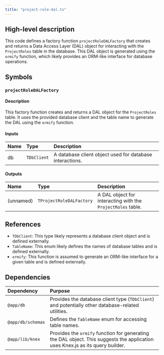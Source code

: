 ```yaml
---
title: "project-role-dal.ts"
---
```


## High-level description
This code defines a factory function `projectRoleDALFactory` that creates and returns a Data Access Layer (DAL) object for interacting with the `ProjectRoles` table in the database. This DAL object is generated using the `ormify` function, which likely provides an ORM-like interface for database operations.

## Symbols

### `projectRoleDALFactory`
#### Description
This factory function creates and returns a DAL object for the `ProjectRoles` table. It uses the provided database client and the table name to generate the DAL using the `ormify` function.

#### Inputs
| Name | Type | Description |
|:-----|:-----|:------------|
| db | `TDbClient` | A database client object used for database interactions. |

#### Outputs
| Name | Type | Description |
|:-----|:-----|:------------|
| (unnamed) | `TProjectRoleDALFactory` | A DAL object for interacting with the `ProjectRoles` table. |

## References
- `TDbClient`: This type likely represents a database client object and is defined externally.
- `TableName`: This enum likely defines the names of database tables and is defined externally.
- `ormify`: This function is assumed to generate an ORM-like interface for a given table and is defined externally.

## Dependencies
| Dependency | Purpose |
|:-----------|:--------|
| `@app/db` | Provides the database client type (`TDbClient`) and potentially other database-related utilities. |
| `@app/db/schemas` | Defines the `TableName` enum for accessing table names. |
| `@app/lib/knex` | Provides the `ormify` function for generating the DAL object. This suggests the application uses Knex.js as its query builder. | 
